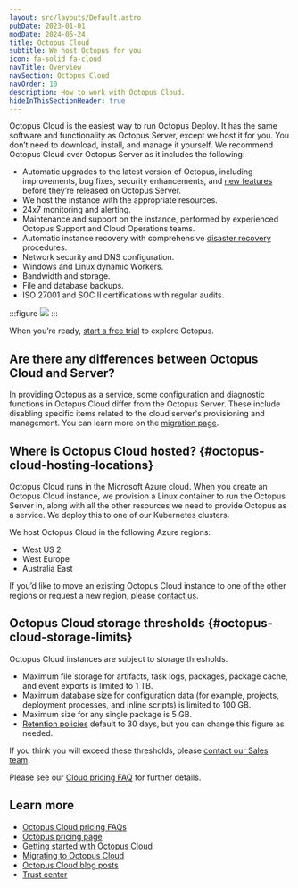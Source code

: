 ```yaml
---
layout: src/layouts/Default.astro
pubDate: 2023-01-01
modDate: 2024-05-24
title: Octopus Cloud
subtitle: We host Octopus for you
icon: fa-solid fa-cloud
navTitle: Overview
navSection: Octopus Cloud
navOrder: 10
description: How to work with Octopus Cloud.
hideInThisSectionHeader: true
---
```


Octopus Cloud is the easiest way to run Octopus Deploy. It has the same software and functionality as Octopus Server, except we host it for you. You don’t need to download, install, and manage it yourself. 
We recommend Octopus Cloud over Octopus Server as it includes the following:

- Automatic upgrades to the latest version of Octopus, including improvements, bug fixes, security enhancements, and [new features](https://yamldoc.liuyan.wang/whatsnew) before they’re released on Octopus Server. 
- We host the instance with the appropriate resources.
- 24x7 monitoring and alerting.
- Maintenance and support on the instance, performed by experienced Octopus Support and Cloud Operations teams.
- Automatic instance recovery with comprehensive [disaster recovery](/docs/octopus-cloud/disaster-recovery#disaster-recovery-procedure) procedures.
- Network security and DNS configuration.
- Windows and Linux dynamic Workers.
- Bandwidth and storage.
- File and database backups.
- ISO 27001 and SOC II certifications with regular audits.

:::figure
![](/docs/octopus-cloud/images/octopus-cloud-architecture-diagram.png)
:::

When you’re ready, [start a free trial](https://yamldoc.liuyan.wang/start) to explore Octopus.

## Are there any differences between Octopus Cloud and Server?
In providing Octopus as a service, some configuration and diagnostic functions in Octopus Cloud differ from the Octopus Server. These include disabling specific items related to the cloud server's provisioning and management. You can learn more on the [migration page](/docs/octopus-cloud/migrations#differences-between-octopus-cloud-and-octopus-server). 

## Where is Octopus Cloud hosted? \{#octopus-cloud-hosting-locations}
Octopus Cloud runs in the Microsoft Azure cloud. When you create an Octopus Cloud instance, we provision a Linux container to run the Octopus Server in, along with all the other resources we need to provide Octopus as a service. We deploy this to one of our Kubernetes clusters. 

We host Octopus Cloud in the following Azure regions:
- West US 2
- West Europe
- Australia East

If you’d like to move an existing Octopus Cloud instance to one of the other regions or request a new region, please [contact us](https://yamldoc.liuyan.wang/company/contact).

## Octopus Cloud storage thresholds \{#octopus-cloud-storage-limits}
Octopus Cloud instances are subject to storage thresholds.

- Maximum file storage for artifacts, task logs, packages, package cache, and event exports is limited to 1 TB.
- Maximum database size for configuration data (for example, projects, deployment processes, and inline scripts) is limited to 100 GB.
- Maximum size for any single package is 5 GB.
- [Retention policies](/docs/administration/retention-policies) default to 30 days, but you can change this figure as needed.

If you think you will exceed these thresholds, please [contact our Sales team](https://yamldoc.liuyan.wang/company/contact).

Please see our [Cloud pricing FAQ](https://yamldoc.liuyan.wang/pricing/faq#are-there-any-storage-limits) for further details.

## Learn more
- [Octopus Cloud pricing FAQs](https://yamldoc.liuyan.wang/pricing/faq#are-there-any-differences-between-cloud-and-server)
- [Octopus pricing page](https://yamldoc.liuyan.wang/pricing/overview)
- [Getting started with Octopus Cloud](/docs/octopus-cloud/getting-started-with-cloud)
- [Migrating to Octopus Cloud](/docs/octopus-cloud/migrations)
- [Octopus Cloud blog posts](https://yamldoc.liuyan.wang/blog/tag/octopus%20Cloud)
- [Trust center](https://yamldoc.liuyan.wang/company/trust)
